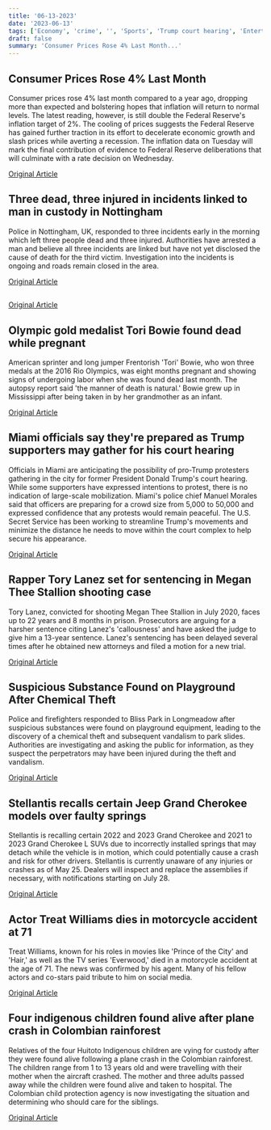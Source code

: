 ```yaml
---
title: '06-13-2023'
date: '2023-06-13'
tags: ['Economy', 'crime', '', 'Sports', 'Trump court hearing', 'Entertainment', 'Crime', 'Automotive', 'plane crash']
draft: false
summary: 'Consumer Prices Rose 4% Last Month...'
---
```


## Consumer Prices Rose 4% Last Month
Consumer prices rose 4% last month compared to a year ago, dropping more than expected and bolstering hopes that inflation will return to normal levels. The latest reading, however, is still double the Federal Reserve's inflation target of 2%. The cooling of prices suggests the Federal Reserve has gained further traction in its effort to decelerate economic growth and slash prices while averting a recession. The inflation data on Tuesday will mark the final contribution of evidence to Federal Reserve deliberations that will culminate with a rate decision on Wednesday.

[Original Article](https://abcnews.go.com/Business/inflation-expected-slowed-returning-closer-normal-levels/story?id=100009526)

## Three dead, three injured in incidents linked to man in custody in Nottingham
Police in Nottingham, UK, responded to three incidents early in the morning which left three people dead and three injured. Authorities have arrested a man and believe all three incidents are linked but have not yet disclosed the cause of death for the third victim. Investigation into the incidents is ongoing and roads remain closed in the area.

[Original Article](https://abcnews.go.com/International/man-arrested-after-3-found-dead-van-attempts/story?id=100032072)

## 


[Original Article](https://abcnews.go.com/US/wireStory/denver-nuggets-won-nba-title-beating-miami-heat-100028227)

## Olympic gold medalist Tori Bowie found dead while pregnant
American sprinter and long jumper Frentorish 'Tori' Bowie, who won three medals at the 2016 Rio Olympics, was eight months pregnant and showing signs of undergoing labor when she was found dead last month. The autopsy report said 'the manner of death is natural.' Bowie grew up in Mississippi after being taken in by her grandmother as an infant.

[Original Article](https://abcnews.go.com/Sports/wireStory/olympic-sprinter-tori-bowie-died-complications-childbirth-autopsy-100039138)

## Miami officials say they're prepared as Trump supporters may gather for his court hearing
Officials in Miami are anticipating the possibility of pro-Trump protesters gathering in the city for former President Donald Trump's court hearing. While some supporters have expressed intentions to protest, there is no indication of large-scale mobilization. Miami's police chief Manuel Morales said that officers are preparing for a crowd size from 5,000 to 50,000 and expressed confidence that any protests would remain peaceful. The U.S. Secret Service has been working to streamline Trump's movements and minimize the distance he needs to move within the court complex to help secure his appearance.

[Original Article](https://abcnews.go.com/Politics/police-prep-security-trumps-arraignment-alert-turn-worse/story?id=100025886)

## Rapper Tory Lanez set for sentencing in Megan Thee Stallion shooting case
Tory Lanez, convicted for shooting Megan Thee Stallion in July 2020, faces up to 22 years and 8 months in prison. Prosecutors are arguing for a harsher sentence citing Lanez's 'callousness' and have asked the judge to give him a 13-year sentence. Lanez's sentencing has been delayed several times after he obtained new attorneys and filed a motion for a new trial.

[Original Article](https://abcnews.go.com/US/tory-lanez-sentenced-conviction-megan-thee-stallion-shooting/story?id=100020320)

## Suspicious Substance Found on Playground After Chemical Theft
Police and firefighters responded to Bliss Park in Longmeadow after suspicious substances were found on playground equipment, leading to the discovery of a chemical theft and subsequent vandalism to park slides. Authorities are investigating and asking the public for information, as they suspect the perpetrators may have been injured during the theft and vandalism.

[Original Article](https://abcnews.go.com/US/wireStory/children-injured-acid-poured-playground-slides-100036097)

## Stellantis recalls certain Jeep Grand Cherokee models over faulty springs
Stellantis is recalling certain 2022 and 2023 Grand Cherokee and 2021 to 2023 Grand Cherokee L SUVs due to incorrectly installed springs that may detach while the vehicle is in motion, which could potentially cause a crash and risk for other drivers. Stellantis is currently unaware of any injuries or crashes as of May 25. Dealers will inspect and replace the assemblies if necessary, with notifications starting on July 28.

[Original Article](https://abcnews.go.com/US/wireStory/stellantis-recalling-354000-jeeps-worldwide-rear-coil-springs-100036481)

## Actor Treat Williams dies in motorcycle accident at 71
Treat Williams, known for his roles in movies like 'Prince of the City' and 'Hair,' as well as the TV series 'Everwood,' died in a motorcycle accident at the age of 71. The news was confirmed by his agent. Many of his fellow actors and co-stars paid tribute to him on social media.

[Original Article](https://abcnews.go.com/GMA/Culture/treat-williams-dies-71-hollywood-pays-tribute-veteran/story?id=99970756)

## Four indigenous children found alive after plane crash in Colombian rainforest
Relatives of the four Huitoto Indigenous children are vying for custody after they were found alive following a plane crash in the Colombian rainforest. The children range from 1 to 13 years old and were travelling with their mother when the aircraft crashed. The mother and three adults passed away while the children were found alive and taken to hospital. The Colombian child protection agency is now investigating the situation and determining who should care for the siblings.

[Original Article](https://abcnews.go.com/International/custody-battle-children-survived-plane-crash-colombia-amazon-rainforest/story?id=100030535)
